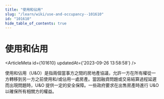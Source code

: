 ```yaml
---
title: "使用和佔用"
slug: "/learn/wiki/use-and-occupancy--101610"
id: "101610"
hide_table_of_contents: true
---
```



# 使用和佔用

<ArticleMeta id={101610} updatedAt={'2023-09-26 13:58:58'} />
<div className='border-solid border-b border-t-0 my-4 border-[var(--ifm-color-gray-300)]' />

使用和佔用（U&O）是指兩個當事方之間的房地產協議，允許一方在所有權從一方轉移到另一方之前使用和/或佔用一處房產。當因融資問題或交易結算過程延遲而出現問題時，U&O 提供一定的安全保障。一些政府要求在出售房產時進行 U&O 以確保所有相關方的權益。
